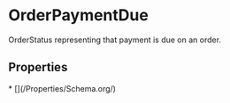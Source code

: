 # OrderPaymentDue

OrderStatus representing that payment is due on an order.

## Properties

<Grid>
* [](/Properties/Schema.org/)

</Grid>

